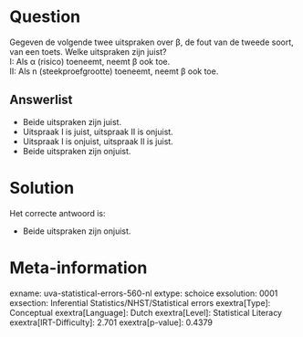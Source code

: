 Question
========

Gegeven de volgende twee uitspraken over β, de fout van de tweede soort,
van een toets. Welke uitspraken zijn juist?\
I: Als α (risico) toeneemt, neemt β ook toe.\
II: Als n (steekproefgrootte) toeneemt, neemt β ook toe.\

Answerlist
----------

* Beide uitspraken zijn juist.
* Uitspraak I is juist, uitspraak II is onjuist.
* Uitspraak I is onjuist, uitspraak II is juist.
* Beide uitspraken zijn onjuist.

Solution
========

Het correcte antwoord is: 

* Beide uitspraken zijn onjuist.

Meta-information
================
exname: uva-statistical-errors-560-nl
extype: schoice
exsolution: 0001
exsection: Inferential Statistics/NHST/Statistical errors
exextra[Type]: Conceptual
exextra[Language]: Dutch
exextra[Level]: Statistical Literacy
exextra[IRT-Difficulty]: 2.701
exextra[p-value]: 0.4379
